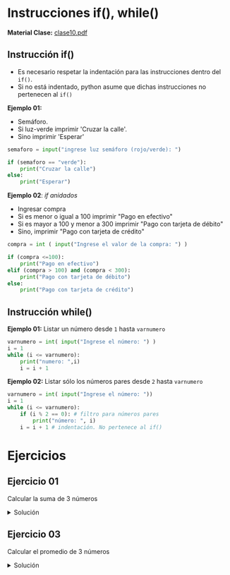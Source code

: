 
# Instrucciones if(), while() 
**Material Clase:** <a href="/ti3v11/docs/clase10.pdf" target="_blank" rel="noopener noreferrer" className={styles.link}>clase10.pdf</a>

## Instrucción if()
- Es necesario respetar la indentación para las instrucciones dentro del `if()`.
- Si no está indentado, python asume que dichas instrucciones no pertenecen al `if()`

**Ejemplo 01:** 

- Semáforo.
- Si luz-verde imprimir 'Cruzar la calle'.
- Sino imprimir 'Esperar'

```python
semaforo = input("ingrese luz semáforo (rojo/verde): ")

if (semaforo == "verde"):
	print("Cruzar la calle")
else:
	print("Esperar")
```

**Ejemplo 02**: *if anidados*

- Ingresar compra
- Si es menor o igual a 100 imprimir "Pago en efectivo"
- Si es mayor a 100 y menor a 300 imprimir "Pago con tarjeta de débito"
- Sino, imprimir "Pago con tarjeta de crédito"

```python
compra = int ( input("Ingrese el valor de la compra: ") )

if (compra <=100):
	print("Pago en efectivo")
elif (compra > 100) and (compra < 300):
	print("Pago con tarjeta de débito")
else:
	print("Pago con tarjeta de crédito")
```

## Instrucción while()

**Ejemplo 01:** Listar un número desde `1` hasta `varnumero`

```python
varnumero = int( input("Ingrese el número: ") )
i = 1
while (i <= varnumero):
	print("numero: ",i)
	i = i + 1
```

**Ejemplo 02:** Listar sólo los números pares desde `2` hasta `varnumero`

```python
varnumero = int( input("Ingrese el número: "))
i = 1
while (i <= varnumero):
	if (i % 2 == 0): # filtro para números pares
		print("número: ", i)
	i = i + 1 # indentación. No pertenece al if()
```

# Ejercicios

## Ejercicio 01
Calcular la suma de 3 números

<details>
    <summary style={{color:'red'}}>Solución</summary>
```python
num1 = int( input("Ingrese el 1er número: ") )
num2 = int( input("Ingrese el 2do número: ") )
num3 = int( input("Ingrese el 3er número: ") )

suma = num1 + num2 +  num3
print("la suma es: ", suma)
```
</details>

## Ejercicio 02
Calcular el área de un triángulo

<details>
    <summary style={{color:'red'}}>Solución</summary>
```python
base = int( input("ingrese base: ") )
altura = int( input("ingrese altura: ") )

area = (base * altura) / 2
print("el área del triángulo es: ", area)
```
</details>

## Ejercicio 03
Calcular el promedio de 3 números

<details>
    <summary style={{color:'red'}}>Solución</summary>
```python
num1 = int( input("ingrese el 1er número: ") )
num2 = int( input("ingrese el 2do número: ") )
num3 = int( input("ingrese el 3er número: ") )

prom = (num1 + num2 + num3) / 3
print("el promedio de los números es: ", prom)
```
</details>
